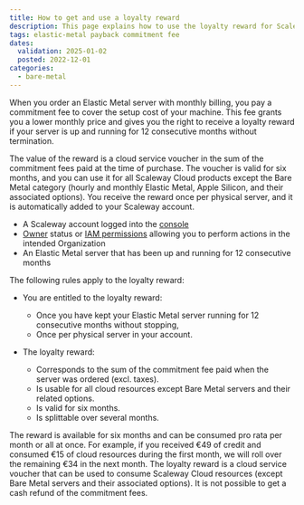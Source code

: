 ```yaml
---
title: How to get and use a loyalty reward
description: This page explains how to use the loyalty reward for Scaleway Elastic Metal servers
tags: elastic-metal payback commitment fee
dates:
  validation: 2025-01-02
  posted: 2022-12-01
categories:
  - bare-metal
---
```



When you order an Elastic Metal server with monthly billing, you pay a commitment fee to cover the setup cost of your machine. This fee grants you a lower monthly price and gives you the right to receive a loyalty reward if your server is up and running for 12 consecutive months without termination.

The value of the reward is a cloud service voucher in the sum of the commitment fees paid at the time of purchase. The voucher is valid for six months, and you can use it for all Scaleway Cloud products except the Bare Metal category (hourly and monthly Elastic Metal, Apple Silicon, and their associated options). You receive the reward once per physical server, and it is automatically added to your Scaleway account.

<Requirements />

- A Scaleway account logged into the [console](https://console.scaleway.com)
- [Owner](/iam/concepts/#owner) status or [IAM permissions](/iam/concepts/#permission) allowing you to perform actions in the intended Organization
- An Elastic Metal server that has been up and running for 12 consecutive months


The following rules apply to the loyalty reward:

* You are entitled to the loyalty reward:
   * Once you have kept your Elastic Metal server running for 12 consecutive months without stopping,
   * Once per physical server in your account.

* The loyalty reward:
   * Corresponds to the sum of the commitment fee paid when the server was ordered (excl. taxes).
   * Is usable for all cloud resources except Bare Metal servers and their related options.
   * Is valid for six months.
   * Is splittable over several months.

<Message type="tip">
  The reward is available for six months and can be consumed pro rata per month or all at once. For example, if you received €49 of credit and consumed €15 of cloud resources during the first month, we will roll over the remaining €34 in the next month.
</Message>

<Message type="important">
  The loyalty reward is a cloud service voucher that can be used to consume Scaleway Cloud resources (except Bare Metal servers and their associated options). It is not possible to get a cash refund of the commitment fees.
</Message>


